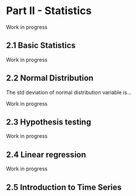 # Part II - Statistics {#statistics}

Work in progress

## 2.1 Basic Statistics {#basicstatistics}

Work in progress

## 2.2 Normal Distribution {#normaldistribution}

The std deviation of normal distribution variable is... 

Work in progress

## 2.3 Hypothesis testing {#hypothesistesting}

Work in progress

## 2.4 Linear regression {#linearregression}

Work in progress

## 2.5 Introduction to Time Series {#timeseries}